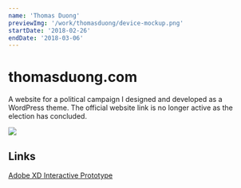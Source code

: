 ```yaml
---
name: 'Thomas Duong'
previewImg: '/work/thomasduong/device-mockup.png'
startDate: '2018-02-26'
endDate: '2018-03-06'
---
```


# thomasduong.com

A website for a political campaign I designed and developed as a WordPress
theme. The official website link is no longer active as the election has
concluded.

<img src={previewImg} />

## Links

[Adobe XD Interactive Prototype](https://xd.adobe.com/view/b0b084d7-b592-4fed-b7c8-49c48833e5bb/)
